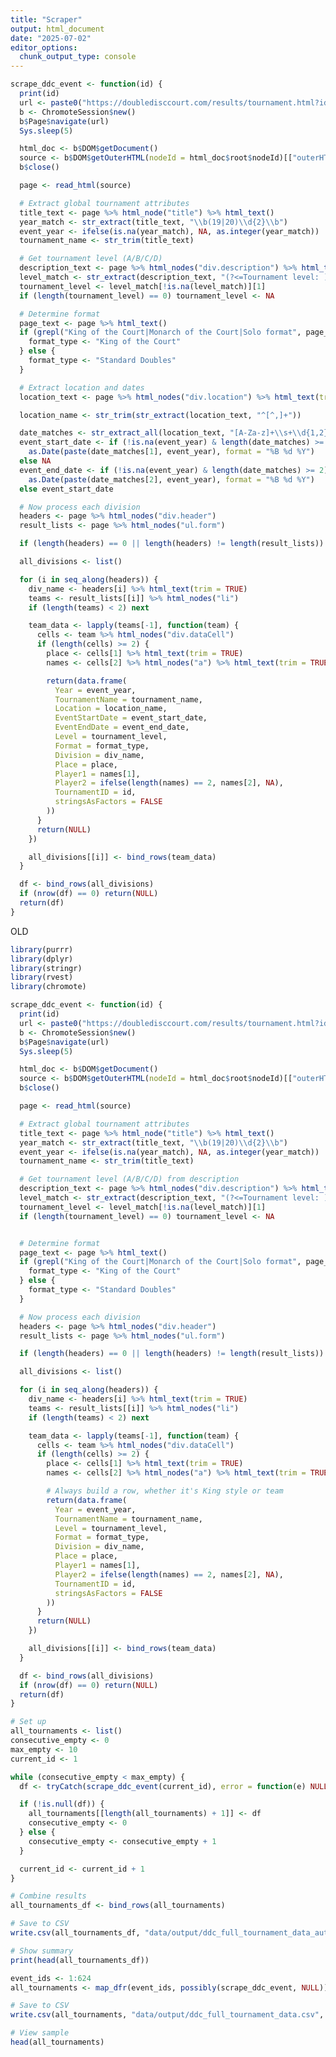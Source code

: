 ```yaml
---
title: "Scraper"
output: html_document
date: "2025-07-02"
editor_options: 
  chunk_output_type: console
---
```


```r
scrape_ddc_event <- function(id) {
  print(id)
  url <- paste0("https://doubledisccourt.com/results/tournament.html?id=", id)
  b <- ChromoteSession$new()
  b$Page$navigate(url)
  Sys.sleep(5)

  html_doc <- b$DOM$getDocument()
  source <- b$DOM$getOuterHTML(nodeId = html_doc$root$nodeId)[["outerHTML"]]
  b$close()

  page <- read_html(source)

  # Extract global tournament attributes
  title_text <- page %>% html_node("title") %>% html_text()
  year_match <- str_extract(title_text, "\\b(19|20)\\d{2}\\b")
  event_year <- ifelse(is.na(year_match), NA, as.integer(year_match))
  tournament_name <- str_trim(title_text)

  # Get tournament level (A/B/C/D)
  description_text <- page %>% html_nodes("div.description") %>% html_text()
  level_match <- str_extract(description_text, "(?<=Tournament level: )([A-D])")
  tournament_level <- level_match[!is.na(level_match)][1]
  if (length(tournament_level) == 0) tournament_level <- NA

  # Determine format
  page_text <- page %>% html_text()
  if (grepl("King of the Court|Monarch of the Court|Solo format", page_text, ignore.case = TRUE)) {
    format_type <- "King of the Court"
  } else {
    format_type <- "Standard Doubles"
  }

  # Extract location and dates
  location_text <- page %>% html_nodes("div.location") %>% html_text(trim = TRUE)

  location_name <- str_trim(str_extract(location_text, "^[^,]+"))

  date_matches <- str_extract_all(location_text, "[A-Za-z]+\\s+\\d{1,2}")[[1]]
  event_start_date <- if (!is.na(event_year) & length(date_matches) >= 1)
    as.Date(paste(date_matches[1], event_year), format = "%B %d %Y")
  else NA
  event_end_date <- if (!is.na(event_year) & length(date_matches) >= 2)
    as.Date(paste(date_matches[2], event_year), format = "%B %d %Y")
  else event_start_date

  # Now process each division
  headers <- page %>% html_nodes("div.header")
  result_lists <- page %>% html_nodes("ul.form")

  if (length(headers) == 0 || length(headers) != length(result_lists)) return(NULL)

  all_divisions <- list()

  for (i in seq_along(headers)) {
    div_name <- headers[i] %>% html_text(trim = TRUE)
    teams <- result_lists[[i]] %>% html_nodes("li")
    if (length(teams) < 2) next

    team_data <- lapply(teams[-1], function(team) {
      cells <- team %>% html_nodes("div.dataCell")
      if (length(cells) >= 2) {
        place <- cells[1] %>% html_text(trim = TRUE)
        names <- cells[2] %>% html_nodes("a") %>% html_text(trim = TRUE)

        return(data.frame(
          Year = event_year,
          TournamentName = tournament_name,
          Location = location_name,
          EventStartDate = event_start_date,
          EventEndDate = event_end_date,
          Level = tournament_level,
          Format = format_type,
          Division = div_name,
          Place = place,
          Player1 = names[1],
          Player2 = ifelse(length(names) == 2, names[2], NA),
          TournamentID = id,
          stringsAsFactors = FALSE
        ))
      }
      return(NULL)
    })

    all_divisions[[i]] <- bind_rows(team_data)
  }

  df <- bind_rows(all_divisions)
  if (nrow(df) == 0) return(NULL)
  return(df)
}

```


OLD
```r
library(purrr)
library(dplyr)
library(stringr)
library(rvest)
library(chromote)

scrape_ddc_event <- function(id) {
  print(id)
  url <- paste0("https://doubledisccourt.com/results/tournament.html?id=", id)
  b <- ChromoteSession$new()
  b$Page$navigate(url)
  Sys.sleep(5)

  html_doc <- b$DOM$getDocument()
  source <- b$DOM$getOuterHTML(nodeId = html_doc$root$nodeId)[["outerHTML"]]
  b$close()

  page <- read_html(source)

  # Extract global tournament attributes
  title_text <- page %>% html_node("title") %>% html_text()
  year_match <- str_extract(title_text, "\\b(19|20)\\d{2}\\b")
  event_year <- ifelse(is.na(year_match), NA, as.integer(year_match))
  tournament_name <- str_trim(title_text)

  # Get tournament level (A/B/C/D) from description
  description_text <- page %>% html_nodes("div.description") %>% html_text()
  level_match <- str_extract(description_text, "(?<=Tournament level: )([A-D])")
  tournament_level <- level_match[!is.na(level_match)][1]
  if (length(tournament_level) == 0) tournament_level <- NA


  # Determine format
  page_text <- page %>% html_text()
  if (grepl("King of the Court|Monarch of the Court|Solo format", page_text, ignore.case = TRUE)) {
    format_type <- "King of the Court"
  } else {
    format_type <- "Standard Doubles"
  }

  # Now process each division
  headers <- page %>% html_nodes("div.header")
  result_lists <- page %>% html_nodes("ul.form")

  if (length(headers) == 0 || length(headers) != length(result_lists)) return(NULL)

  all_divisions <- list()

  for (i in seq_along(headers)) {
    div_name <- headers[i] %>% html_text(trim = TRUE)
    teams <- result_lists[[i]] %>% html_nodes("li")
    if (length(teams) < 2) next

    team_data <- lapply(teams[-1], function(team) {
      cells <- team %>% html_nodes("div.dataCell")
      if (length(cells) >= 2) {
        place <- cells[1] %>% html_text(trim = TRUE)
        names <- cells[2] %>% html_nodes("a") %>% html_text(trim = TRUE)

        # Always build a row, whether it's King style or team
        return(data.frame(
          Year = event_year,
          TournamentName = tournament_name,
          Level = tournament_level,
          Format = format_type,
          Division = div_name,
          Place = place,
          Player1 = names[1],
          Player2 = ifelse(length(names) == 2, names[2], NA),
          TournamentID = id,
          stringsAsFactors = FALSE
        ))
      }
      return(NULL)
    })

    all_divisions[[i]] <- bind_rows(team_data)
  }

  df <- bind_rows(all_divisions)
  if (nrow(df) == 0) return(NULL)
  return(df)
}

```

```r
# Set up
all_tournaments <- list()
consecutive_empty <- 0
max_empty <- 10
current_id <- 1

while (consecutive_empty < max_empty) {
  df <- tryCatch(scrape_ddc_event(current_id), error = function(e) NULL)

  if (!is.null(df)) {
    all_tournaments[[length(all_tournaments) + 1]] <- df
    consecutive_empty <- 0
  } else {
    consecutive_empty <- consecutive_empty + 1
  }

  current_id <- current_id + 1
}

# Combine results
all_tournaments_df <- bind_rows(all_tournaments)

# Save to CSV
write.csv(all_tournaments_df, "data/output/ddc_full_tournament_data_auto.csv", row.names = FALSE)

# Show summary
print(head(all_tournaments_df))

```


```r
event_ids <- 1:624
all_tournaments <- map_dfr(event_ids, possibly(scrape_ddc_event, NULL))

# Save to CSV
write.csv(all_tournaments, "data/output/ddc_full_tournament_data.csv", row.names = FALSE)

# View sample
head(all_tournaments)
```

